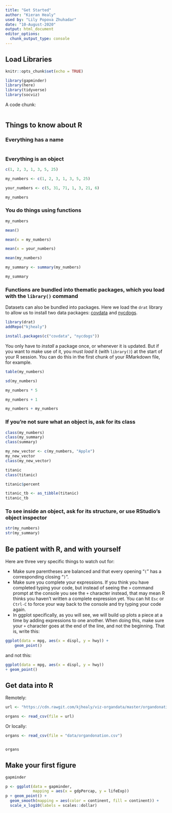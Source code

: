 ```yaml
---
title: "Get Started"
author: "Kieran Healy"
used by: "Lily Popova Zhuhadar"
date: "10-August-2020"
output: html_document
editor_options: 
  chunk_output_type: console
---
```


## Load Libraries

```r
knitr::opts_chunk$set(echo = TRUE)

library(gapminder)
library(here)
library(tidyverse)
library(socviz)
```

A code chunk:

```r

```

## Things to know about R

### Everything has a name

```r

```


### Everything is an object

```r
c(1, 2, 3, 1, 3, 5, 25)

```

```r
my_numbers <- c(1, 2, 3, 1, 3, 5, 25)

your_numbers <- c(5, 31, 71, 1, 3, 21, 6)
```

```r
my_numbers
```


### You do things using functions

```r
my_numbers
```


```r
mean()
```

```r
mean(x = my_numbers)

mean(x = your_numbers)
```

```r
mean(my_numbers)
```

```r
my_summary <- summary(my_numbers)
```


```r
my_summary
```


### Functions are bundled into thematic packages, which you load with the `library()` command

Datasets can also be bundled into packages. Here we load the `drat` library to allow us to install two data packages: [covdata](https://kjhealy.github.io/covdata) and [nycdogs](https://kjhealy.github.io/nycdogs).

```r
library(drat)
addRepo("kjhealy")

install.packages(c("covdata", "nycdogs"))

```

You only have to _install_ a package once, or whenever it is updated. But if you want to make use of it,  you must _load_ it (with `library()`) at the start of your R session. You can do this in the first chunk of your RMarkdown file, for example.


```r

table(my_numbers)

sd(my_numbers)

my_numbers * 5

my_numbers + 1

my_numbers + my_numbers

```

### If you're not sure what an object is, ask for its class

```r
class(my_numbers)
class(my_summary)
class(summary)
```


```r
my_new_vector <- c(my_numbers, "Apple")
my_new_vector
class(my_new_vector)
```


```r
titanic
class(titanic)
```

```r
titanic$percent
```


```r
titanic_tb <- as_tibble(titanic)
titanic_tb
```


### To see inside an object, ask for its structure, or use RStudio's object inspector

```r

str(my_numbers)
str(my_summary)

```


## Be patient with R, and with yourself

Here are three very specific things to watch out for:
  
- Make sure parentheses are balanced and that every opening "`(`" has
  a corresponding closing "`)`".
- Make sure you complete your expressions. If you think you have completed typing your code, but instead of seeing the `>` command prompt at the console you see the `+`
  character instead, that may mean R thinks you haven't written a complete
  expression yet. You can hit `Esc` or `Ctrl-C` to force your way back to the console and try typing your code again. 
- In ggplot specifically, as you will see, we will build up plots a
  piece at a time by adding expressions to one another. When doing
  this, make sure your `+` character goes at the end of the line, and
  not the beginning. That is, write this:


```r
ggplot(data = mpg, aes(x = displ, y = hwy)) +
    geom_point()
```


and not this:

```r
ggplot(data = mpg, aes(x = displ, y = hwy))
+ geom_point()
```


## Get data into R

Remotely: 

```r

url <- "https://cdn.rawgit.com/kjhealy/viz-organdata/master/organdonation.csv"

organs <- read_csv(file = url)
```


Or locally:

```r

organs <- read_csv(file = "data/organdonation.csv")


organs
```

## Make your first figure 

```r
gapminder
```


```r

p <- ggplot(data = gapminder,
            mapping = aes(x = gdpPercap, y = lifeExp))
p + geom_point() + 
  geom_smooth(mapping = aes(color = continent, fill = continent)) + 
  scale_x_log10(labels = scales::dollar)

```
